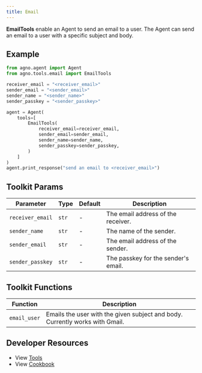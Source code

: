 ```yaml
---
title: Email
---
```


**EmailTools** enable an Agent to send an email to a user. The Agent can send an email to a user with a specific subject and body.

## Example

```python cookbook/agent_concepts/tools/email_tools.py
from agno.agent import Agent
from agno.tools.email import EmailTools

receiver_email = "<receiver_email>"
sender_email = "<sender_email>"
sender_name = "<sender_name>"
sender_passkey = "<sender_passkey>"

agent = Agent(
    tools=[
        EmailTools(
            receiver_email=receiver_email,
            sender_email=sender_email,
            sender_name=sender_name,
            sender_passkey=sender_passkey,
        )
    ]
)
agent.print_response("send an email to <receiver_email>")
```

## Toolkit Params

| Parameter        | Type  | Default | Description                         |
| ---------------- | ----- | ------- | ----------------------------------- |
| `receiver_email` | `str` | -       | The email address of the receiver.  |
| `sender_name`    | `str` | -       | The name of the sender.             |
| `sender_email`   | `str` | -       | The email address of the sender.    |
| `sender_passkey` | `str` | -       | The passkey for the sender's email. |

## Toolkit Functions

| Function     | Description                                                                  |
| ------------ | ---------------------------------------------------------------------------- |
| `email_user` | Emails the user with the given subject and body. Currently works with Gmail. |

## Developer Resources

- View [Tools](https://github.com/phidatahq/agno/blob/main/libs/agno/agno/tools/email_tools.py)
- View [Cookbook](https://github.com/phidatahq/agno/blob/main/cookbook/agent_concepts/tools/email_tools.py)
